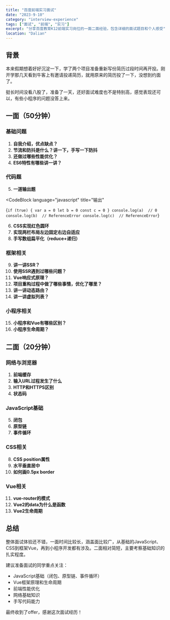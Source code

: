 ```yaml
---
title: "百度前端实习面试"
date: "2023-9-10"
category: "interview-experience"
tags: ["面试", "前端", "实习"]
excerpt: "分享百度教育K12前端实习岗位的一面二面经验，包含详细的面试题目和个人感受"
location: "Dalian"
---
```


## 背景

本来假期想着好好沉淀一下，学了两个项目准备重新写份简历过段时间再开投。刚开学那几天看到牛客上有邀请投递简历，就用原来的简历投了一下，没想到约面了。

挺长时间没看八股了，准备了一天，还好面试难度也不是特别高，感觉表现还可以，有些小程序的问题没答上来。

## 一面（50分钟）

### 基础问题
1. **自我介绍，优点缺点？**
2. **节流和防抖是什么？讲一下，手写一下防抖**
3. **还做过哪些性能优化？**
4. **ES6特性有哪些讲一讲？**

### 代码题
5. **一道输出题**

<CodeBlock
  language="javascript" 
  title="输出"
>
{`
  if (true) {
    var a = 0
    let b = 0
    const c = 0
  }
  console.log(a)  // 0
  console.log(b)  // ReferenceError
  console.log(c)  // ReferenceError
`}
</CodeBlock>

6. **CSS实现红色圆环**
7. **实现两栏布局左边固定右边自适应**
8. **手写数组扁平化（reduce+递归）**

### 框架相关
9. **讲一讲SSR？**
10. **使用SSR遇到过哪些问题？**
11. **Vue响应式原理？**
12. **项目重构过程中做了哪些事情，优化了哪里？**
13. **讲一讲动态路由？**
14. **讲一讲虚拟列表？**

### 小程序相关
15. **小程序和Vue有哪些区别？**
16. **小程序生命周期？**

## 二面（20分钟）

### 网络与浏览器
1. **前端缓存**
2. **输入URL过程发生了什么**
3. **HTTP和HTTPS区别**
4. **状态码**

### JavaScript基础
5. **闭包**
6. **原型链**
7. **事件循环**

### CSS相关
8. **CSS position属性**
9. **水平垂直居中**
10. **如何画0.5px border**

### Vue相关
11. **vue-router的模式**
12. **Vue2的data为什么是函数**
13. **Vue2生命周期**

## 总结

整体面试体验还不错，一面时间比较长，涵盖面比较广，从基础的JavaScript、CSS到框架Vue，再到小程序开发都有涉及。二面相对简短，主要考察基础知识的扎实程度。

建议准备面试的同学重点关注：
- JavaScript基础（闭包、原型链、事件循环）
- Vue框架原理和生命周期
- 前端性能优化
- 网络基础知识
- 手写代码能力

最终收到了offer，感谢这次面试经历！